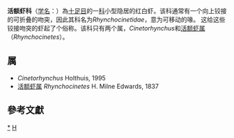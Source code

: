 {{Automatic taxobox
| taxon = Rhynchocinetidae
| authority = Ortmann, 1890
| image = Rhynchocinetes sp.jpg
| image_caption = 躲在海胆下的活额虾
}}
'''活额虾科'''（[[学名|学名]]：{{lang|la|''Rhynchocinetidae''}}）為[[十足目|十足目]]的一[[科|科]]小型隐居的红白虾。该科通常有一个向上铰接的可折叠的吻突，因此其科名为''Rhynchocinetidae''，意为可移动的喙。 这给这些铰接吻突的虾起了个俗称。该科只有两个属，''Cinetorhynchus''和[[活额虾属|活额虾属]]（''Rhynchocinetes''）。

==属==
* ''Cinetorhynchus'' Holthuis, 1995
* [[活额虾属|活额虾属]] ''Rhynchocinetes'' H. Milne Edwards, 1837

==參考文獻==
{{reflist}}

{{taxonbar}}

[[Category:_活额虾科|*]]
[[Category:1890年描述的分类群|H]]